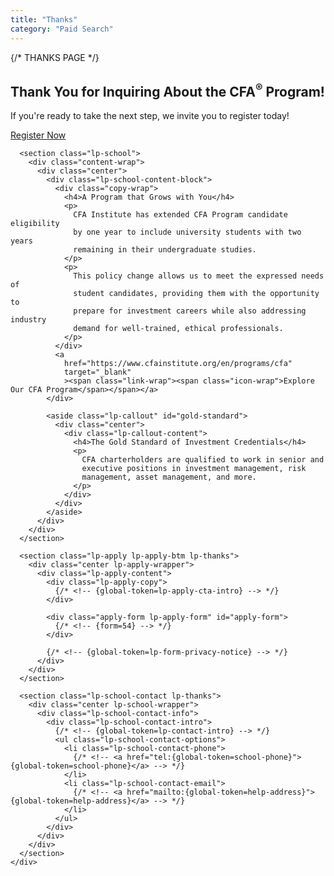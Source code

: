 ```yaml
---
title: "Thanks"
category: "Paid Search"
---
```




{/* THANKS PAGE */}

<Layout title={frontmatter.title}>
  <main role="main" class="lp-main page-main">
    <div class="lp-thanks-astro">
      <section class="lp-page-intro">
        <div class="center">
          <div class="lp-intro">
            <h2 class="lp-page-intro-title">
              <span class="em-up">Thank You for Inquiring</span> About the CFA<sup>®</sup> Program!
            </h2>
            <p>
              If you're ready to take the next step, we invite you to register
              today!
            </p>
            <p>
              <a href="{global-token=application-url}" class="button"
                >Register Now</a>
            </p>
          </div>
        </div>
      </section>

      <section class="lp-school">
        <div class="content-wrap">
          <div class="center">
            <div class="lp-school-content-block">
              <div class="copy-wrap">
                <h4>A Program that Grows with You</h4>
                <p>
                  CFA Institute has extended CFA Program candidate eligibility
                  by one year to include university students with two years
                  remaining in their undergraduate studies.
                </p>
                <p>
                  This policy change allows us to meet the expressed needs of
                  student candidates, providing them with the opportunity to
                  prepare for investment careers while also addressing industry
                  demand for well-trained, ethical professionals.
                </p>
              </div>
              <a
                href="https://www.cfainstitute.org/en/programs/cfa"
                target="_blank"
                ><span class="link-wrap"><span class="icon-wrap">Explore Our CFA Program</span></span></a>
            </div>

            <aside class="lp-callout" id="gold-standard">
              <div class="center">
                <div class="lp-callout-content">
                  <h4>The Gold Standard of Investment Credentials</h4>
                  <p>
                    CFA charterholders are qualified to work in senior and
                    executive positions in investment management, risk
                    management, asset management, and more.
                  </p>
                </div>
              </div>
            </aside>
          </div>
        </div>
      </section>

      <section class="lp-apply lp-apply-btm lp-thanks">
        <div class="center lp-apply-wrapper">
          <div class="lp-apply-content">
            <div class="lp-apply-copy">
              {/* <!-- {global-token=lp-apply-cta-intro} --> */}
            </div>

            <div class="apply-form lp-apply-form" id="apply-form">
              {/* <!-- {form=54} --> */}
            </div>

            {/* <!-- {global-token=lp-form-privacy-notice} --> */}
          </div>
        </div>
      </section>

      <section class="lp-school-contact lp-thanks">
        <div class="center lp-school-wrapper">
          <div class="lp-school-contact-info">
            <div class="lp-school-contact-intro">
              {/* <!-- {global-token=lp-contact-intro} --> */}
              <ul class="lp-school-contact-options">
                <li class="lp-school-contact-phone">
                  {/* <!-- <a href="tel:{global-token=school-phone}">{global-token=school-phone}</a> --> */}
                </li>
                <li class="lp-school-contact-email">
                  {/* <!-- <a href="mailto:{global-token=help-address}">{global-token=help-address}</a> --> */}
                </li>
              </ul>
            </div>
          </div>
        </div>
      </section>
    </div>

  </main>
</Layout>
